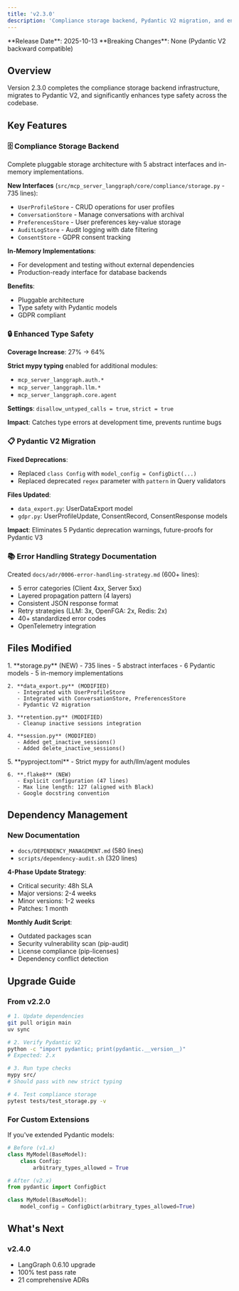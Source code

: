 ```yaml
---
title: 'v2.3.0'
description: 'Compliance storage backend, Pydantic V2 migration, and enhanced type safety'
---
```


<Note type="info">
  **Release Date**: 2025-10-13
  **Breaking Changes**: None (Pydantic V2 backward compatible)
</Note>

## Overview

Version 2.3.0 completes the compliance storage backend infrastructure, migrates to Pydantic V2, and significantly enhances type safety across the codebase.

## Key Features

### 🗄️ Compliance Storage Backend

Complete pluggable storage architecture with 5 abstract interfaces and in-memory implementations.

**New Interfaces** (`src/mcp_server_langgraph/core/compliance/storage.py` - 735 lines):
- `UserProfileStore` - CRUD operations for user profiles
- `ConversationStore` - Manage conversations with archival
- `PreferencesStore` - User preferences key-value storage
- `AuditLogStore` - Audit logging with date filtering
- `ConsentStore` - GDPR consent tracking

**In-Memory Implementations**:
- For development and testing without external dependencies
- Production-ready interface for database backends

**Benefits**:
- Pluggable architecture
- Type safety with Pydantic models
- GDPR compliant

### 🔒 Enhanced Type Safety

**Coverage Increase**: 27% → 64%

**Strict mypy typing** enabled for additional modules:
- `mcp_server_langgraph.auth.*`
- `mcp_server_langgraph.llm.*`
- `mcp_server_langgraph.core.agent`

**Settings**: `disallow_untyped_calls = true`, `strict = true`

**Impact**: Catches type errors at development time, prevents runtime bugs

### 📋 Pydantic V2 Migration

**Fixed Deprecations**:
- Replaced `class Config` with `model_config = ConfigDict(...)`
- Replaced deprecated `regex` parameter with `pattern` in Query validators

**Files Updated**:
- `data_export.py`: UserDataExport model
- `gdpr.py`: UserProfileUpdate, ConsentRecord, ConsentResponse models

**Impact**: Eliminates 5 Pydantic deprecation warnings, future-proofs for Pydantic V3

### 📚 Error Handling Strategy Documentation

Created `docs/adr/0006-error-handling-strategy.md` (600+ lines):
- 5 error categories (Client 4xx, Server 5xx)
- Layered propagation pattern (4 layers)
- Consistent JSON response format
- Retry strategies (LLM: 3x, OpenFGA: 2x, Redis: 2x)
- 40+ standardized error codes
- OpenTelemetry integration

## Files Modified

<AccordionGroup>
  <Accordion title="Compliance Module (4 files)" icon="database">
    1. **storage.py** (NEW) - 735 lines
       - 5 abstract interfaces
       - 6 Pydantic models
       - 5 in-memory implementations

    2. **data_export.py** (MODIFIED)
       - Integrated with UserProfileStore
       - Integrated with ConversationStore, PreferencesStore
       - Pydantic V2 migration

    3. **retention.py** (MODIFIED)
       - Cleanup inactive sessions integration

    4. **session.py** (MODIFIED)
       - Added get_inactive_sessions()
       - Added delete_inactive_sessions()
  </Accordion>

  <Accordion title="Configuration (2 files)" icon="gear">
    5. **pyproject.toml**
       - Strict mypy for auth/llm/agent modules

    6. **.flake8** (NEW)
       - Explicit configuration (47 lines)
       - Max line length: 127 (aligned with Black)
       - Google docstring convention
  </Accordion>
</AccordionGroup>

## Dependency Management

### New Documentation
- `docs/DEPENDENCY_MANAGEMENT.md` (580 lines)
- `scripts/dependency-audit.sh` (320 lines)

**4-Phase Update Strategy**:
- Critical security: 48h SLA
- Major versions: 2-4 weeks
- Minor versions: 1-2 weeks
- Patches: 1 month

**Monthly Audit Script**:
- Outdated packages scan
- Security vulnerability scan (pip-audit)
- License compliance (pip-licenses)
- Dependency conflict detection

## Upgrade Guide

### From v2.2.0

```bash
# 1. Update dependencies
git pull origin main
uv sync

# 2. Verify Pydantic V2
python -c "import pydantic; print(pydantic.__version__)"
# Expected: 2.x

# 3. Run type checks
mypy src/
# Should pass with new strict typing

# 4. Test compliance storage
pytest tests/test_storage.py -v
```

### For Custom Extensions

If you've extended Pydantic models:
```python
# Before (v1.x)
class MyModel(BaseModel):
    class Config:
        arbitrary_types_allowed = True

# After (v2.x)
from pydantic import ConfigDict

class MyModel(BaseModel):
    model_config = ConfigDict(arbitrary_types_allowed=True)
```

## What's Next

### v2.4.0
- LangGraph 0.6.10 upgrade
- 100% test pass rate
- 21 comprehensive ADRs
